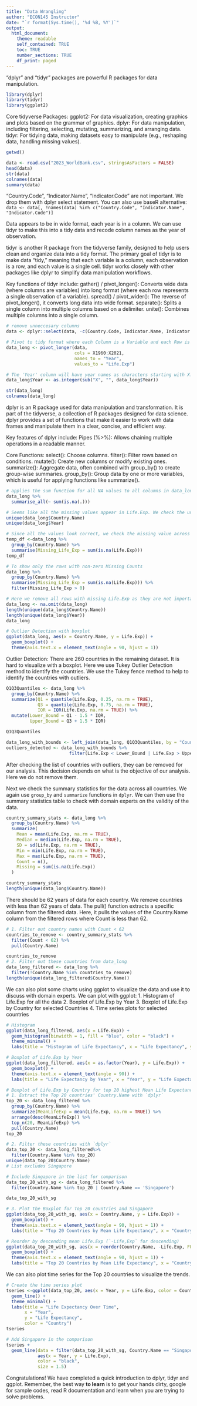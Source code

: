 ```yaml
---
title: "Data Wrangling"
author: "ECON145 Instructor"
date: "`r format(Sys.time(), '%d %B, %Y')`"
output:
  html_document:
    theme: readable
    self_contained: TRUE
    toc: TRUE
    number_sections: TRUE
    df_print: paged
---
```


"dplyr" and "tidyr" packages are powerful R packages for data manipulation.
```r
library(dplyr)
library(tidyr)
library(ggplot2)
```

Core tidyverse Packages:
ggplot2: For data visualization, creating graphics and plots based on the grammar of graphics.
dplyr: For data manipulation, including filtering, selecting, mutating, summarizing, and arranging data.
tidyr: For tidying data, making datasets easy to manipulate (e.g., reshaping data, handling missing values).

```r
getwd()
```


```r
data <- read.csv("2023_WorldBank.csv", stringsAsFactors = FALSE)
head(data)
str(data)
colnames(data)
summary(data)
```

"Country.Code", "Indicator.Name", "Indicator.Code" are not important. We drop them with dplyr select statement. 
You can also use baseR alternative: `data <- data[, !names(data) %in% c("Country.Code", "Indicator.Name", "Indicator.Code")]`

Data appears to be in wide format, each year is in a column. We can use tidyr to make this into a tidy data and recode column names as the year of observation. 

tidyr is another R package from the tidyverse family, designed to help users clean and organize data into a tidy format. The primary goal of tidyr is to make data "tidy," meaning that each variable is a column, each observation is a row, and each value is a single cell. tidyr works closely with other packages like dplyr to simplify data manipulation workflows.

Key functions of tidyr include:
gather() / pivot_longer(): Converts wide data (where columns are variables) into long format (where each row represents a single observation of a variable).
spread() / pivot_wider(): The reverse of pivot_longer(), it converts long data into wide format.
separate(): Splits a single column into multiple columns based on a delimiter.
unite(): Combines multiple columns into a single column.

```r
# remove unneccesary columns
data <- dplyr::select(data, -c(Country.Code, Indicator.Name, Indicator.Code))

# Pivot to tidy format where each Column is a Variable and each Row is an Observation (Life Expentancy)
data_long <- pivot_longer(data, 
                          cols = X1960:X2021, 
                          names_to = "Year", 
                          values_to = "Life.Exp")

# The 'Year' column will have year names as characters starting with X. We remove the "X" and convert them to integers
data_long$Year <- as.integer(sub("X", "", data_long$Year))

str(data_long)
colnames(data_long)
```
dplyr is an R package used for data manipulation and transformation. It is part of the tidyverse, a collection of R packages designed for data science. dplyr provides a set of functions that make it easier to work with data frames and manipulate them in a clear, concise, and efficient way.

Key features of dplyr include:
Pipes (%>%): Allows chaining multiple operations in a readable manner.

Core Functions:
select(): Choose columns.
filter(): Filter rows based on conditions.
mutate(): Create new columns or modify existing ones.
summarize(): Aggregate data, often combined with group_by() to create group-wise summaries.
group_by(): Group data by one or more variables, which is useful for applying functions like summarize().

```r
# applies the sum function for all NA values to all columns in data_long. check for NA values. Life Expectancy has 626 NA's
data_long %>%
  summarise_all(~ sum(is.na(.)))

# Seems like all the missing values appear in Life.Exp. We check the unique values for Country.Name and Year first
unique(data_long$Country.Name)
unique(data_long$Year)

# Since all the values look correct, we check the missing value across each Country for Life.Exp column
temp_df <-data_long %>%
  group_by(Country.Name) %>%
  summarise(Missing_Life_Exp = sum(is.na(Life.Exp)))
temp_df

# To show only the rows with non-zero Missing Counts
data_long %>%
  group_by(Country.Name) %>%
  summarise(Missing_Life_Exp = sum(is.na(Life.Exp))) %>%
  filter(Missing_Life_Exp > 0)

# Here we remove all rows with missing Life.Exp as they are not important for our analysis. na.omit is using baseR.
data_long <- na.omit(data_long)
length(unique(data_long$Country.Name))
length(unique(data_long$Year))
data_long

```





```r
# Outlier Detection with boxplot
ggplot(data_long, aes(x = Country.Name, y = Life.Exp)) +
  geom_boxplot() +
  theme(axis.text.x = element_text(angle = 90, hjust = 1)) 

```

Outlier Detection: There are 260 countries in the remaining dataset. It is hard to visualize with a boxplot. Here we use Tukey Outlier Detection method to identify the countries. We use the Tukey fence method to help to identify the countries with outliers. 

``` r

Q1Q3Quantiles <- data_long %>%
  group_by(Country.Name) %>%
  summarize(Q1 = quantile(Life.Exp, 0.25, na.rm = TRUE),
            Q3 = quantile(Life.Exp, 0.75, na.rm = TRUE),
            IQR = IQR(Life.Exp, na.rm = TRUE)) %>%
  mutate(Lower_Bound = Q1 - 1.5 * IQR,
         Upper_Bound = Q3 + 1.5 * IQR) 

Q1Q3Quantiles

data_long_with_bounds <- left_join(data_long, Q1Q3Quantiles, by = "Country.Name")
outliers_detected <- data_long_with_bounds %>%
                        filter(Life.Exp < Lower_Bound | Life.Exp > Upper_Bound)

```

After checking the list of countries with outliers, they can be removed for our analysis. This decision depends on what is the objective of our analysis. Here we do not remove them.

Next we check the summary statistics for the data across all countries. We again use `group_by` and `summarize` functions in `dplyr`. We can then use the summary statistics table to check with domain experts on the validity of the data.

```r
country_summary_stats <- data_long %>%
  group_by(Country.Name) %>%
  summarize(
    Mean = mean(Life.Exp, na.rm = TRUE),
    Median = median(Life.Exp, na.rm = TRUE),
    SD = sd(Life.Exp, na.rm = TRUE),
    Min = min(Life.Exp, na.rm = TRUE),
    Max = max(Life.Exp, na.rm = TRUE),
    Count = n(),
    Missing = sum(is.na(Life.Exp))
  )

country_summary_stats
length(unique(data_long$Country.Name))
```

There should be 62 years of data for each country. We remove countries with less than 62 years of data.
The pull() function extracts a specific column from the filtered data.
Here, it pulls the values of the Country.Name column from the filtered rows where Count is less than 62.

```r
# 1. Filter out country names with Count < 62
countries_to_remove <- country_summary_stats %>%
  filter(Count < 62) %>%
  pull(Country.Name)

countries_to_remove
# 2. Filter out these countries from data_long
data_long_filtered <- data_long %>%
  filter(!Country.Name %in% countries_to_remove)
length(unique(data_long_filtered$Country.Name))
```

We can also plot some charts using ggplot to visualize the data and use it to discuss with domain experts.
We can plot with ggplot:
1. Histogram of Life.Exp for all the data
2. Boxplot of Life.Exp by Year
3. Boxplot of Life.Exp by Country for selected Countries
4. Time series plots for selected countries

```r
# Histogram
ggplot(data_long_filtered, aes(x = Life.Exp)) +
  geom_histogram(binwidth = 1, fill = "blue", color = "black") +
  theme_minimal() +
  labs(title = "Histogram of Life Expectancy", x = "Life Expectancy", y = "Count")
```

```r
# Boxplot of Life.Exp by Year
ggplot(data_long_filtered, aes(x = as.factor(Year), y = Life.Exp)) +
  geom_boxplot() +
  theme(axis.text.x = element_text(angle = 90)) +
  labs(title = "Life Expectancy by Year", x = "Year", y = "Life Expectancy")

```

```r
# Boxplot of Life.Exp by Country for top 20 highest Mean Life Expectancy across the years
# 1. Extract the Top 20 countries' Country.Name with `dplyr`
top_20 <- data_long_filtered %>%
  group_by(Country.Name) %>%
  summarize(MeanLifeExp = mean(Life.Exp, na.rm = TRUE)) %>%
  arrange(desc(MeanLifeExp)) %>%
  top_n(20, MeanLifeExp) %>%
  pull(Country.Name)
top_20
```

```r
# 2. Filter these countries with `dplyr`
data_top_20 <- data_long_filtered%>%
  filter(Country.Name %in% top_20)
unique(data_top_20$Country.Name)
# List excludes Singapore

# Include Singapore in the list for comparison
data_top_20_with_sg <- data_long_filtered %>%
  filter(Country.Name %in% top_20 | Country.Name == 'Singapore')

data_top_20_with_sg
```

```r
# 3. Plot the Boxplot for Top 20 countries and Singapore
ggplot(data_top_20_with_sg, aes(x = Country.Name, y = Life.Exp)) +
  geom_boxplot() +
  theme(axis.text.x = element_text(angle = 90, hjust = 1)) +
  labs(title = "Top 20 Countries by Mean Life Expectancy", x = "Country", y = "Life Expectancy")
```

```r
# Reorder by descending mean Life.Exp (`-Life,Exp` for descending)
ggplot(data_top_20_with_sg, aes(x = reorder(Country.Name, -Life.Exp, FUN = mean), y = Life.Exp)) +
  geom_boxplot() +
  theme(axis.text.x = element_text(angle = 90, hjust = 1)) +
  labs(title = "Top 20 Countries by Mean Life Expectancy", x = "Country", y = "Life Expectancy")
```
We can also plot time series for the Top 20 countries to visualize the trends.

```r
# Create the time series plot
tseries <-ggplot(data_top_20, aes(x = Year, y = Life.Exp, color = Country.Name)) +
  geom_line() +
  theme_minimal() +
  labs(title = "Life Expectancy Over Time",
       x = "Year",
       y = "Life Expectancy",
       color = "Country") 
tseries

```

```r
# Add Singapore in the comparison
tseries + 
  geom_line(data = filter(data_top_20_with_sg, Country.Name == "Singapore"), 
            aes(x = Year, y = Life.Exp), 
            color = "black", 
            size = 1.5)
```

Congratulations! We have completed a quick introduction to dplyr, tidyr and ggplot. Remember, the best way **to learn** is to get your hands dirty, google for sample codes, read R documentation and learn when you are trying to solve problems.